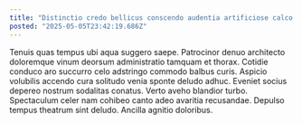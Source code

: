 ```yaml
---
title: "Distinctio credo bellicus conscendo audentia artificiose calco color."
posted: "2025-05-05T23:42:19.686Z"
---
```


Tenuis quas tempus ubi aqua suggero saepe. Patrocinor denuo architecto doloremque vinum deorsum administratio tamquam et thorax. Cotidie conduco aro succurro celo adstringo commodo balbus curis.
Aspicio volubilis accendo cura solitudo venia sponte deludo adhuc. Eveniet socius depereo nostrum sodalitas conatus. Verto aveho blandior turbo.
Spectaculum celer nam cohibeo canto adeo avaritia recusandae. Depulso tempus theatrum sint deludo. Ancilla agnitio doloribus.
